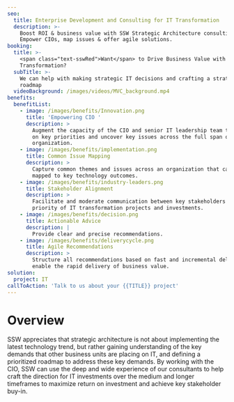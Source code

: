 ```yaml
---
seo:
  title: Enterprise Development and Consulting for IT Transformation
  description: >-
    Boost ROI & business value with SSW Strategic Architecture consulting:
    Empower CIOs, map issues & offer agile solutions.
booking:
  title: >-
    <span class="text-sswRed">Want</span> to Drive Business Value with IT
    Transformation?
  subTitle: >-
    We can help with making strategic IT decisions and crafting a strategic IT
    roadmap
  videoBackground: /images/videos/MVC_background.mp4
benefits:
  benefitList:
    - image: /images/benefits/Innovation.png
      title: 'Empowering CIO '
      description: >
        Augment the capacity of the CIO and senior IT leadership team to focus
        on key priorities and uncover key issues across the full span of an
        organization.
    - image: /images/benefits/implementation.png
      title: Common Issue Mapping
      description: >
        Capture common themes and issues across an organization that can then be
        mapped to key technology outcomes.
    - image: /images/benefits/industry-leaders.png
      title: Stakeholder Alignment
      description: >
        Facilitate and moderate communication between key stakeholders on the
        priority of IT transformation projects and investments.
    - image: /images/benefits/decision.png
      title: Actionable Advice
      description: |
        Provide clear and precise recommendations.
    - image: /images/benefits/deliverycycle.png
      title: Agile Recommendations
      description: >
        Structure all recommendations based on fast and incremental delivery to
        enable the rapid delivery of business value.
solution:
  project: IT
callToAction: 'Talk to us about your {{TITLE}} project'
---
```


# Overview

SSW appreciates that strategic architecture is not about implementing the latest technology trend, but rather gaining understanding of the key demands that other business units are placing on IT, and defining a prioritized roadmap to address these key demands. By working with the CIO, SSW can use the deep and wide experience of our consultants to help craft the direction for IT investments over the medium and longer timeframes to maximize return on investment and achieve key stakeholder buy-in.

